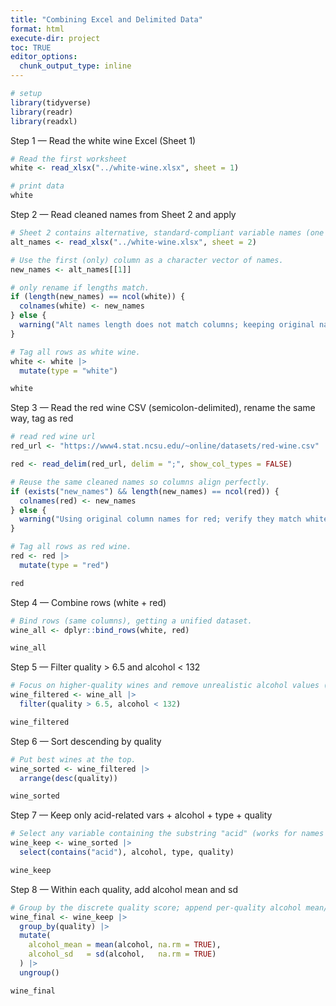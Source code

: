 ```yaml
---
title: "Combining Excel and Delimited Data"
format: html
execute-dir: project
toc: TRUE
editor_options: 
  chunk_output_type: inline
---
```


```r
# setup
library(tidyverse)
library(readr)
library(readxl)

```

Step 1 — Read the white wine Excel (Sheet 1)
```r
# Read the first worksheet 
white <- read_xlsx("../white-wine.xlsx", sheet = 1)

# print data
white

```

Step 2 — Read cleaned names from Sheet 2 and apply
```r
# Sheet 2 contains alternative, standard-compliant variable names (one column).
alt_names <- read_xlsx("../white-wine.xlsx", sheet = 2)

# Use the first (only) column as a character vector of names.
new_names <- alt_names[[1]]

# only rename if lengths match.
if (length(new_names) == ncol(white)) {
  colnames(white) <- new_names
} else {
  warning("Alt names length does not match columns; keeping original names.")
}

# Tag all rows as white wine.
white <- white |>
  mutate(type = "white")

white

```
Step 3 — Read the red wine CSV (semicolon-delimited), rename the same way, tag as red
```r
# read red wine url
red_url <- "https://www4.stat.ncsu.edu/~online/datasets/red-wine.csv"

red <- read_delim(red_url, delim = ";", show_col_types = FALSE)

# Reuse the same cleaned names so columns align perfectly.
if (exists("new_names") && length(new_names) == ncol(red)) {
  colnames(red) <- new_names
} else {
  warning("Using original column names for red; verify they match white before binding.")
}

# Tag all rows as red wine.
red <- red |>
  mutate(type = "red")

red
```

Step 4 — Combine rows (white + red)
```r
# Bind rows (same columns), getting a unified dataset.
wine_all <- dplyr::bind_rows(white, red)

wine_all

```
Step 5 — Filter quality > 6.5 and alcohol < 132
```r
# Focus on higher-quality wines and remove unrealistic alcohol values (per assignment).
wine_filtered <- wine_all |>
  filter(quality > 6.5, alcohol < 132)

wine_filtered

```

Step 6 — Sort descending by quality
```r
# Put best wines at the top.
wine_sorted <- wine_filtered |>
  arrange(desc(quality))

wine_sorted

```
Step 7 — Keep only acid-related vars + alcohol + type + quality
```r
# Select any variable containing the substring "acid" (works for names with spaces or underscores), plus alcohol, type, and quality.
wine_keep <- wine_sorted |>
  select(contains("acid"), alcohol, type, quality)

wine_keep

```

Step 8 — Within each quality, add alcohol mean and sd
```r
# Group by the discrete quality score; append per-quality alcohol mean/sd to every row.
wine_final <- wine_keep |>
  group_by(quality) |>
  mutate(
    alcohol_mean = mean(alcohol, na.rm = TRUE),
    alcohol_sd   = sd(alcohol,   na.rm = TRUE)
  ) |>
  ungroup()

wine_final
```

